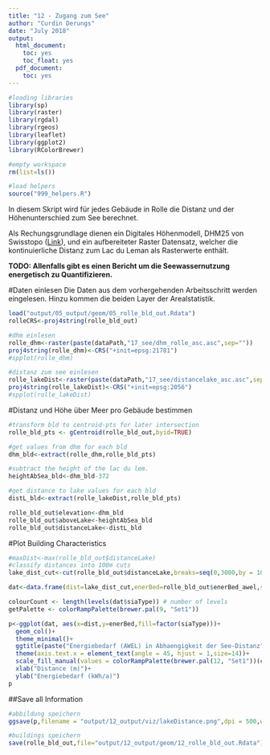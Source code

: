 ```yaml
---
title: "12 - Zugang zum See"
author: "Curdin Derungs"
date: "July 2018"
output:
  html_document:
    toc: yes
    toc_float: yes
  pdf_document:
    toc: yes
---
```


```r

#loading libraries
library(sp)
library(raster)
library(rgdal)
library(rgeos)
library(leaflet)
library(ggplot2)
library(RColorBrewer)

#empty workspace
rm(list=ls())

#load helpers
source("999_helpers.R")
```

In diesem Skript wird für jedes Gebäude in Rolle die Distanz und der Höhenunterschied zum See berechnet.  

Als Rechungsgrundlage dienen ein Digitales Höhenmodell, DHM25 von Swisstopo ([Link](https://www.swisstopo.admin.ch/de/home/products/height/dhm25.html)), und ein aufbereiteter Raster Datensatz, welcher die kontinuierliche Distanz zum Lac du Leman als Rasterwerte enthält.   

__TODO: Allenfalls gibt es einen Bericht um die Seewassernutzung energetisch zu Quantifizieren.__

#Daten einlesen
Die Daten aus dem vorhergehenden Arbeitsschritt werden eingelesen. Hinzu kommen die beiden Layer der Arealstatistik.
```r
load("output/05_output/geom/05_rolle_bld_out.Rdata")
rolleCRS<-proj4string(rolle_bld_out)

#dhm einlesen
rolle_dhm<-raster(paste(dataPath,"17_see/dhm_rolle_asc.asc",sep=""))
proj4string(rolle_dhm)<-CRS("+init=epsg:21781")
#spplot(rolle_dhm)

#distanz zum see einlesen
rolle_lakeDist<-raster(paste(dataPath,"17_see/distancelake_asc.asc",sep=""))
proj4string(rolle_lakeDist)<-CRS("+init=epsg:2056")
#spplot(rolle_lakeDist)
```

#Distanz und Höhe über Meer pro Gebäude bestimmen
```r
#transform bld to centroid-pts for later intersection
rolle_bld_pts <- gCentroid(rolle_bld_out,byid=TRUE)

#get values from dhm for each bld
dhm_bld<-extract(rolle_dhm,rolle_bld_pts)

#subtract the height of the lac du lem.
heightAbSea_bld<-dhm_bld-372

#get distance to lake values for each bld
distL_bld<-extract(rolle_lakeDist,rolle_bld_pts)

rolle_bld_out$elevation<-dhm_bld
rolle_bld_out$aboveLake<-heightAbSea_bld
rolle_bld_out$distanceLake<-distL_bld
```


#Plot Building Characteristics
```r
#maxDist<-max(rolle_bld_out$distanceLake)
#classify distances into 100m cuts
lake_dist_cut<-cut(rolle_bld_out$distanceLake,breaks=seq(0,3000,by = 100),labels=paste(seq(0,2900,by = 100),seq(100,3000,by = 100),sep="-"))

dat<-data.frame(dist=lake_dist_cut,enerBed=rolle_bld_out$enerBed_awel,siaType=rolle_bld_out$sia)

colourCount <- length(levels(dat$siaType)) # number of levels
getPalette <- colorRampPalette(brewer.pal(9, "Set1"))

p<-ggplot(dat, aes(x=dist,y=enerBed,fill=factor(siaType)))+
  geom_col()+
  theme_minimal()+
  ggtitle(paste("Energiebedarf (AWEL) in Abhaengigkeit der See-Distanz",sep=""))+
  theme(axis.text.x = element_text(angle = 45, hjust = 1,size=14))+
  scale_fill_manual(values = colorRampPalette(brewer.pal(12, "Set1"))(colourCount))+
  xlab("Distance (m)")+
  ylab("Energiebedarf (kWh/a)")
p
```

##Save all Information
```r
#abbildung speichern
ggsave(p,filename = "output/12_output/viz/lakeDistance.png",dpi = 500,width = 15,height = 8)

#buildings speichern
save(rolle_bld_out,file="output/12_output/geom/12_rolle_bld_out.Rdata")
```